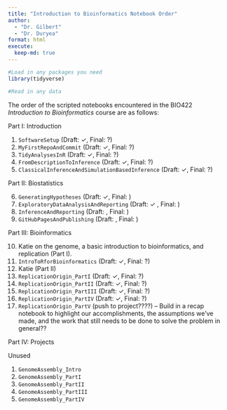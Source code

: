 ```yaml
---
title: "Introduction to Bioinformatics Notebook Order"
author: 
  - "Dr. Gilbert" 
  - "Dr. Duryea"
format: html
execute:
  keep-md: true
---
```


```r
#Load in any packages you need
library(tidyverse)

#Read in any data

```

The order of the scripted notebooks encountered in the BIO422 *Introduction to Bioinformatics* course are as follows:

Part I: Introduction

1. `SoftwareSetup` (Draft: $\checkmark$, Final: ?)
2. `MyFirstRepoAndCommit` (Draft: $\checkmark$, Final: ?)
3. `TidyAnalysesInR` (Draft: $\checkmark$, Final: ?)
4. `FromDescriptionToInference` (Draft: $\checkmark$, Final: ?)
5. `ClassicalInferenceAndSimulationBasedInference` (Draft: $\checkmark$, Final: ?)

Part II: Biostatistics

6. `GeneratingHypotheses` (Draft: $\checkmark$, Final: )
7. `ExploratoryDataAnalysisAndReporting` (Draft: $\checkmark$ , Final: )
8. `InferenceAndReporting` (Draft: , Final: )
9. `GitHubPagesAndPublishing` (Draft: , Final: )

Part III: Bioinformatics

10. Katie on the genome, a basic introduction to bioinformatics, and replication (Part I).
11. `IntroToRforBioinformatics` (Draft: $\checkmark$, Final: ?)
12. Katie (Part II)
13. `ReplicationOrigin_PartI` (Draft: $\checkmark$, Final: ?)
14. `ReplicationOrigin_PartII` (Draft: $\checkmark$, Final: ?)
15. `ReplicationOrigin_PartIII` (Draft: $\checkmark$, Final: ?)
16. `ReplicationOrigin_PartIV` (Draft: $\checkmark$, Final: ?)
17. `ReplicationOrigin_PartV` (push to project????) -- Build in a recap notebook to highlight our accomplishments, the assumptions we've made, and the work that still needs to be done to solve the problem in general??

Part IV: Projects

Unused

1. `GenomeAssembly_Intro`
2. `GenomeAssembly_PartI`
3. `GenomeAssembly_PartII`
4. `GenomeAssembly_PartIII`
5. `GenomeAssembly_PartIV`